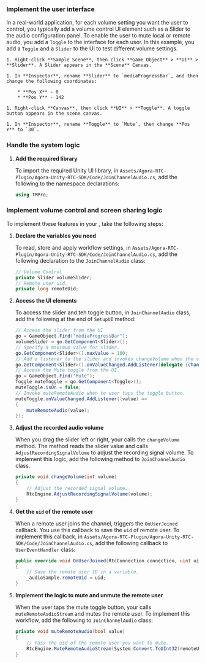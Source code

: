 <PlatformWrapper platform="unity">

### Implement the user interface

In a real-world application, for each volume setting you want the user to control, you typically add a volume control UI element such as a <Link target="_blank" to="https://docs.unity3d.com/2018.3/Documentation/ScriptReference/UI.Slider.html">Slider</Link> to the audio configuration panel. To enable the user to mute local or remote audio, you add a `Toggle` to the interface for each user. In this example, you add a `Toggle` and a `Slider` to the UI to test different volume settings. 
        
    1. Right-click **Sample Scene**, then click **Game Object** > **UI** > **Slider**. A Slider appears in the **Scene** Canvas.
    
    1. In **Inspector**, rename **Slider** to `mediaProgressBar`, and then change the following coordinates:
    
        * **Pos X** - 0
        * **Pos Y** - 142
        
    1. Right-click **Canvas**, then click **UI** > **Toggle**. A toggle button appears in the scene canvas.

    1. In **Inspector**, rename **Toggle** to `Mute`, then change **Pos Y** to `30`.

### Handle the system logic

1. **Add the required library**

    To import the required Unity UI library, in `Assets/Agora-RTC-Plugin/Agora-Unity-RTC-SDK/Code/JoinChannelAudio.cs`, add the following to the namespace declarations:

    ``` csharp
    using TMPro;
    ```

### Implement volume control and screen sharing logic

To implement these features in your <Vpl k="CLIENT" />, take the following steps:

1. **Declare the variables you need**

    To read, store and apply workflow settings, in `Assets/Agora-RTC-Plugin/Agora-Unity-RTC-SDK/Code/JoinChannelAudio.cs`, add the following declaration to the `JoinChannelAudio` class:

    ```csharp
    // Volume Control
    private Slider volumeSlider;
    // Remote user uid.
    private long remoteUid;
    ```

1. **Access the UI elements**

   To access the slider and teh toggle button, in `JoinChannelAudio` class, add the following at the end of `SetupUI` method: 

    ```csharp
    // Access the slider from the UI
    go = GameObject.Find("mediaProgressBar");
    volumeSlider = go.GetComponent<Slider>();
    // Specify a maximum value for slider.
    go.GetComponent<Slider>().maxValue = 100;
    // Add a listener to the slider and invokes changeVolume when the value changes.
    go.GetComponent<Slider>().onValueChanged.AddListener(delegate {changeVolume ((int)volumeSlider.value);});
    // Access the Mute toggle from the UI.
    go = GameObject.Find("Mute");
    Toggle muteToggle = go.GetComponent<Toggle>();
    muteToggle.isOn = false;
    // Invoke muteRemoteAudio when te user taps the toggle button.
    muteToggle.onValueChanged.AddListener((value) =>
    {
        muteRemoteAudio(value);
    });
    ```
   
1. **Adjust the recorded audio volume**

   When you drag the slider left or right, your <Vpl k = "CLIENT"/> calls the `changeVolume` method. The method reads the slider value and calls `AdjustRecordingSignalVolume` to adjust the recording signal volume. To implement this logic, add the following method to `JoinChannelAudio` class.

    ```csharp
    private void changeVolume(int volume)
    {
        // Adjust the recorded signal volume.
        RtcEngine.AdjustRecordingSignalVolume(volume);
    }
    ```
2. **Get the `uid` of the remote user**
    
   When a remote user joins the channel, <Vg k ="VSDK"/> triggers the `OnUserJoined` callback. You use this callback to save the `uid` of remote user. To implement this callback, in `Assets/Agora-RTC-Plugin/Agora-Unity-RTC-SDK/Code/JoinChannelAudio.cs`, add the following callback to `UserEventHandler` class:

    ```csharp
    public override void OnUserJoined(RtcConnection connection, uint uid, int elapsed)
    {
        // Save the remote user ID in a variable.
        _audioSample.remoteUid = uid;
    }
    ```

3. **Implement the logic to mute and unmute the remote user**

   When the user taps the mute toggle button, your <Vpl k="CLIENT" /> calls `muteRemoteAudioStream` and mutes the remote user. To implement this workflow, add the following to `JoinChannelAudio` class:

    ```csharp
    private void muteRemoteAudio(bool value)
    {
        // Pass the uid of the remote user you want to mute.
        RtcEngine.MuteRemoteAudioStream(System.Convert.ToUInt32(remoteUid), value);
    }
     ```
</PlatformWrapper>